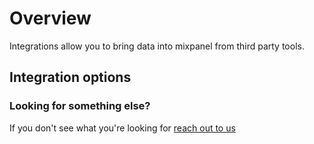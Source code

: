 # Overview


Integrations allow you to bring data into mixpanel from third party tools. 

## Integration options

<Cards>
  <Card icon title="Amazon S3" href="/docs/tracking-methods/integrations/amazon-s3" />
  <Card icon title="CMS & E-Commerce" href="/docs/tracking-methods/integrations/cms-ecommerce" />
  <Card icon title="Freshpaint" href="/docs/tracking-methods/integrations/freshpaint" />
  <Card icon title="Google Cloud Storage" href="/docs/tracking-methods/integrations/google-cloud-storage" />
  <Card icon title="Google Pubsub" href="/docs/tracking-methods/integrations/google-pubsub" />
  <Card icon title="Google Sheets ↗" href="https://workspace.google.com/marketplace/app/sheets_%E2%87%94_mixpanel/1078767167468" />
  <Card icon title="Google Tag Manager" href="/docs/tracking-methods/integrations/google-tag-manager" />
  <Card icon title="Launch Darkly" href="/docs/tracking-methods/integrations/launchdarkly" />
  <Card icon title="mParticle" href="/docs/tracking-methods/integrations/mparticle" />
  <Card icon title="Mobile Attribution Tracking" href="/docs/tracking-methods/integrations/mobile-attribution-tracking" />
  <Card icon title="Rudderstack" href="/docs/tracking-methods/integrations/rudderstack" />
  <Card icon title="Segment" href="/docs/tracking-methods/integrations/segment" />
  <Card icon title="Shopify ↗" href="https://apps.shopify.com/vendo?utm_source=mixpanel&utm_medium=partner" />
  <Card icon title="Snowplow" href="/docs/tracking-methods/integrations/snowplow" />
  <Card icon title="Stripe" href="/docs/tracking-methods/integrations/stripe" />
  <Card icon title="Tealium" href="/docs/tracking-methods/integrations/tealium" />
</Cards>

### Looking for something else?

If you don't see what you're looking for [reach out to us](https://mixpanel.com/get-support)